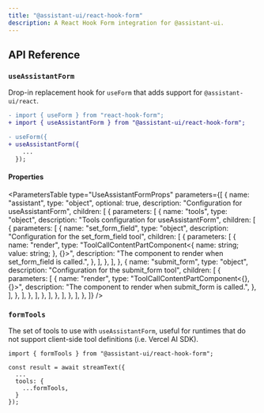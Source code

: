 ```yaml
---
title: "@assistant-ui/react-hook-form"
description: A React Hook Form integration for @assistant-ui.
---
```



## API Reference

### `useAssistantForm`

Drop-in replacement hook for `useForm` that adds support for `@assistant-ui/react`.

```diff
- import { useForm } from "react-hook-form";
+ import { useAssistantForm } from "@assistant-ui/react-hook-form";

- useForm({
+ useAssistantForm({
    ...
  });
```

#### Properties

<ParametersTable
  type="UseAssistantFormProps"
  parameters={[
    {
      name: "assistant",
      type: "object",
      optional: true,
      description: "Configuration for useAssistantForm",
      children: [
        {
          parameters: [
            {
              name: "tools",
              type: "object",
              description: "Tools configuration for useAssistantForm",
              children: [
                {
                  parameters: [
                    {
                      name: "set_form_field",
                      type: "object",
                      description: "Configuration for the set_form_field tool",
                      children: [
                        {
                          parameters: [
                            {
                              name: "render",
                              type: "ToolCallContentPartComponent<{ name: string; value: string; }, {}>",
                              description:
                                "The component to render when set_form_field is called.",
                            },
                          ],
                        },
                      ],
                    },
                    {
                      name: "submit_form",
                      type: "object",
                      description: "Configuration for the submit_form tool",
                      children: [
                        {
                          parameters: [
                            {
                              name: "render",
                              type: "ToolCallContentPartComponent<{}, {}>",
                              description:
                                "The component to render when submit_form is called.",
                            },
                          ],
                        },
                      ],
                    },
                  ],
                },
              ],
            },
          ],
        },
      ],
    },
  ]}
/>

### `formTools`

The set of tools to use with `useAssistantForm`, useful for runtimes that do not support client-side tool definitions (i.e. Vercel AI SDK).

```tsx {1, 5-7}
import { formTools } from "@assistant-ui/react-hook-form";

const result = await streamText({
  ...
  tools: {
    ...formTools,
  }
});
```
